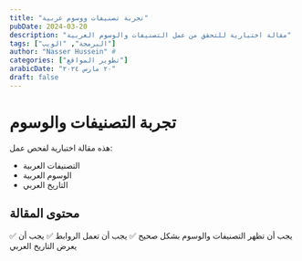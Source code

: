 ---
title: "تجربة تصنيفات ووسوم عربية"
pubDate: 2024-03-20
description: "مقالة اختبارية للتحقق من عمل التصنيفات والوسوم العربية"
tags: ["البرمجة", "الويب"]
author: "Nasser Hussein" #
categories: ["تطوير المواقع"]
arabicDate: "٢٠ مارس ٢٠٢٤"
draft: false
---

# تجربة التصنيفات والوسوم

هذه مقالة اختبارية لفحص عمل:

- التصنيفات العربية
- الوسوم العربية
- التاريخ العربي

## محتوى المقالة

✅ يجب أن تظهر التصنيفات والوسوم بشكل صحيح
✅ يجب أن تعمل الروابط
✅ يجب أن يعرض التاريخ العربي
